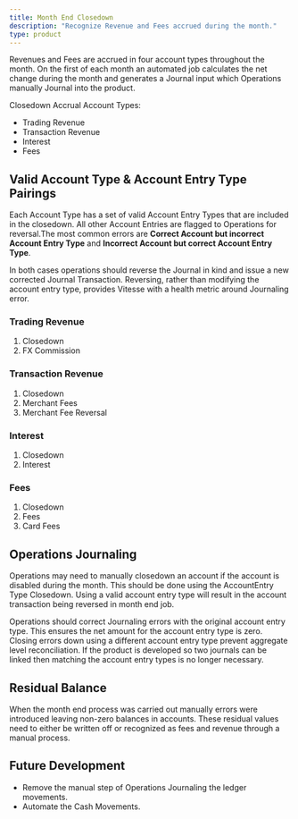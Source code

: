 ```yaml
---
title: Month End Closedown
description: "Recognize Revenue and Fees accrued during the month."
type: product
---
```


Revenues and Fees are accrued in four account types throughout the month. 
On the first of each month an automated job calculates the net change during the month and 
generates a Journal input which Operations manually Journal into the product.

Closedown Accrual Account Types:
* Trading Revenue
* Transaction Revenue
* Interest
* Fees

## Valid Account Type & Account Entry Type Pairings
Each Account Type has a set of valid Account Entry Types that are included in the closedown. 
All other Account Entries are flagged to Operations for reversal.The most common errors are 
<b>Correct Account  but incorrect Account Entry Type</b> and
<b>Incorrect Account but correct Account Entry Type</b>.

In both cases operations should reverse the Journal in kind and issue a new corrected Journal Transaction. Reversing,
rather than modifying the account entry type, provides Vitesse with a health metric around Journaling error.

### Trading Revenue
1. Closedown
2. FX Commission
### Transaction Revenue
1. Closedown
2. Merchant Fees
3. Merchant Fee Reversal
### Interest
1. Closedown
2. Interest
### Fees
1. Closedown
2. Fees
3. Card Fees

## Operations Journaling
Operations may need to manually closedown an account if the account is disabled during the month. 
This should be done using the AccountEntry Type Closedown. Using a valid account entry type will result in the 
account transaction being reversed in month end job.

Operations should correct Journaling errors with the original account entry type. 
This ensures the net amount for the account entry type is zero. Closing errors down using a
different account entry type prevent aggregate level reconciliation. If the product is developed 
so two journals can be linked then matching the account entry types is no longer necessary.


## Residual Balance
When the month end process was carried out manually errors were introduced leaving
non-zero balances in accounts. These residual values need to either be written off 
or recognized as fees and revenue through a manual process.


## Future Development
* Remove the manual step of Operations Journaling the ledger movements.
* Automate the Cash Movements.
